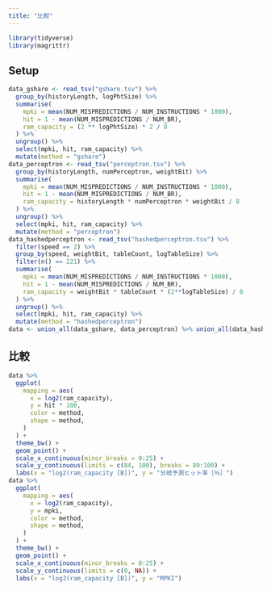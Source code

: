 ```yaml
---
title: "比較"
---
```


```r
library(tidyverse)
library(magrittr)
```

## Setup

```r
data_gshare <- read_tsv("gshare.tsv") %>%
  group_by(historyLength, logPhtSize) %>%
  summarise(
    mpki = mean(NUM_MISPREDICTIONS / NUM_INSTRUCTIONS * 1000),
    hit = 1 - mean(NUM_MISPREDICTIONS / NUM_BR),
    ram_capacity = (2 ** logPhtSize) * 2 / 8
  ) %>%
  ungroup() %>%
  select(mpki, hit, ram_capacity) %>%
  mutate(method = "gshare")
data_perceptron <- read_tsv("perceptron.tsv") %>%
  group_by(historyLength, numPerceptron, weightBit) %>%
  summarise(
    mpki = mean(NUM_MISPREDICTIONS / NUM_INSTRUCTIONS * 1000),
    hit = 1 - mean(NUM_MISPREDICTIONS / NUM_BR),
    ram_capacity = historyLength * numPerceptron * weightBit / 8
  ) %>%
  ungroup() %>%
  select(mpki, hit, ram_capacity) %>%
  mutate(method = "perceptron")
data_hashedperceptron <- read_tsv("hashedperceptron.tsv") %>%
  filter(speed == 2) %>%
  group_by(speed, weightBit, tableCount, logTableSize) %>%
  filter(n() == 221) %>%
  summarise(
    mpki = mean(NUM_MISPREDICTIONS / NUM_INSTRUCTIONS * 1000),
    hit = 1 - mean(NUM_MISPREDICTIONS / NUM_BR),
    ram_capacity = weightBit * tableCount * (2**logTableSize) / 8
  ) %>%
  ungroup() %>%
  select(mpki, hit, ram_capacity) %>%
  mutate(method = "hashedperceptron")
data <- union_all(data_gshare, data_perceptron) %>% union_all(data_hashedperceptron) %>% mutate(method = as_factor(method))
```

## 比較

```r
data %>%
  ggplot(
    mapping = aes(
      x = log2(ram_capacity),
      y = hit * 100,
      color = method,
      shape = method,
    )
  ) +
  theme_bw() +
  geom_point() +
  scale_x_continuous(minor_breaks = 0:25) +
  scale_y_continuous(limits = c(84, 100), breaks = 80:100) +
  labs(x = "log2(ram_capacity [B])", y = "分岐予測ヒット率［％］")
data %>%
  ggplot(
    mapping = aes(
      x = log2(ram_capacity),
      y = mpki,
      color = method,
      shape = method,
    )
  ) +
  theme_bw() +
  geom_point() +
  scale_x_continuous(minor_breaks = 0:25) +
  scale_y_continuous(limits = c(0, NA)) +
  labs(x = "log2(ram_capacity [B])", y = "MPKI")
```


